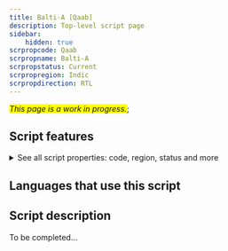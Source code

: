 ```yaml
---
title: Balti-A [Qaab]
description: Top-level script page
sidebar:
    hidden: true
scrpropcode: Qaab
scrpropname: Balti-A
scrpropstatus: Current
scrpropregion: Indic
scrpropdirection: RTL
---
```


<span style='background-color:yellow'>_This page is a work in progress._</span>;


## Script features

<details>
<summary> See all script properties: code, region, status and more</summary>
<ScriptInfo />
</details>

## Languages that use this script

<WsList script='Qaab' wsMax='5' />

## Script description

To be completed...

